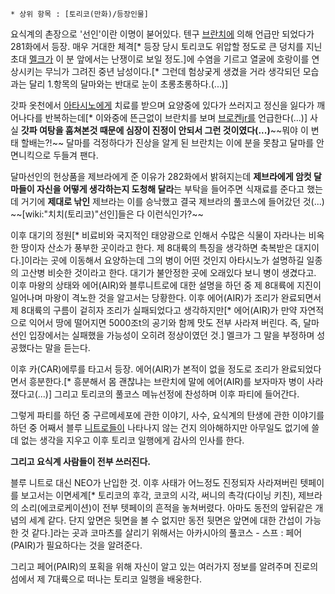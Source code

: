  * 상위 항목 : [토리코(만화)/등장인물]

요식계의 촌장으로 '선인'이란 이명이 붇어있다. 텐구 [[브란치]]에 의해 언급만 되었다가 281화에서 등장. 매우 거대한 체격[* 등장 당시 토리코도 위압할 정도로 큰 덩치를 지닌 초대 [[멜크]]가 이 분 앞에서는 난쟁이로 보일 정도.]에 수염을 기르고 열굴에 호랑이를 연상시키는 무늬가 그려진 중년 남성이다.[* 그런데 험상궂게 생겼을 거라 생각되던 모습과는 달리 1.항목의 달마와는 반대로 눈이 초롱초롱하다.(...)] 

갓파 옷천에서 [[아타시노]]에게 치료를 받으며 요양중에 있다가 쓰러지고 정신을 잃다가 깨어나다를 반복하는데[* 이와중에 뜬근없이 브란치를 보며 [[브로켄jr]]를 언급한다(...)] 사실 '''갓파 여탕을 훔쳐본것 때문에 심장이 진정이 안되서 그런 것이였다(...)'''~~뭐야 이 변태 할배는?!~~ 달마를 걱정하다가 진상을 알게 된 브란치는 이에 분을 못참고 달마를 안면니킥으로 두들겨 팬다.

달마선인의 헌상품을 제브라에게 준 이유가 282화에서 밝혀지는데 '''제브라에게 암컷 달마들이 자신을 어떻게 생각하는지 도청해 달라'''는 부탁을 들어주면 식재료를 준다고 했는데 거기에 '''제대로 낚인''' 제브라는 이를 승낙했고 결국 제브라의 풀코스에 들어갔던 것(...) ~~[wiki:"치치(토리코)"선인]들은 다 이런식인가?~~

이후 대기의 정원[* 비료비와 국지적인 태양광으로 인해서 수많은 식물이 자라나는 비옥한 땅이자 산소가 풍부한 곳이라고 한다. 제 8대륙의 특징을 생각하면 축복받은 대지이다.]이라는 곳에 이동해서 요양하는데 그의 병이 어떤 것인지 아타시노가 설명하길 일종의 고산병 비슷한 것이라고 한다. 대기가 불안정한 곳에 오래있다 보니 병이 생겼다고. 이후 마왕의 상태와 에어(AIR)와 블루니트로에 대한 설명을 하던 중 제 8대륙에 지진이 일어나며 마왕이 격노한 것을 알고서는 당황한다. 이후 에어(AIR)가 조리가 완료되면서 제 8대륙의 구름이 겉히자 조리가 실패되었다고 생각하지만[* 에어(AIR)가 만약 자연적으로 익어서 땅에 떨어지면 5000조t의 공기와 함께 맛도 전부 사라져 버린다. 즉, 달마선인 입장에서는 실패했을 가능성이 오히려 정상이였던 것.] 멜크가 그 말을 부정하며 성공했다는 말을 듣는다.

이후 카(CAR)에루를 타고서 등장. 에어(AIR)가 본적이 없을 정도로 조리가 완료되었다면서 흥분한다.[* 흥분해서 몸 괜찮냐는 브란치에 말에 에어(AIR)를 보자마자 병이 사라졌다고(...)] 그리고 토리코의 풀코스 메뉴선정에 찬성하며 이후 파티에 들어간다.

그렇게 파티를 하던 중 구르메세포에 관한 이야기, 사수, 요식계의 탄생에 관한 이야기를 하던 중 어째서 블루 [[니트로]]들이 나타나지 않는 건지 의아해하지만 아무일도 없기에 쓸데 없는 생각을 지우고 이후 토리코 일행에게 감사의 인사를 한다.

'''그리고 요식계 사람들이 전부 쓰러진다.'''

블루 니트로 대신 NEO가 난입한 것. 이후 사태가 어느정도 진정되자 사라져버린 텟페이를 보고서는 이면세계[* 토리코의 후각, 코코의 시각, 써니의 촉각(다이닝 키친), 제브라의 소리(에코로케이션)이 전부 텟페이의 흔적을 놓쳐버렸다. 아마도 동전의 앞뒤같은 개념의 세계 같다. 단지 앞면은 뒷면을 볼 수 없지만 동전 뒷면은 앞면에 대한 간섭이 가능한 것 같다.]라는 곳과 코마츠를 살리기 위해서는 아카시아의 풀코스 - 스프 : 페어(PAIR)가 필요하다는 것을 알려준다.

그리고 페어(PAIR)의 포획을 위해 자신이 알고 있는 여러가지 정보를 알려주며 진로의 섬에서 제 7대륙으로 떠나는 토리코 일행을 배웅한다.
